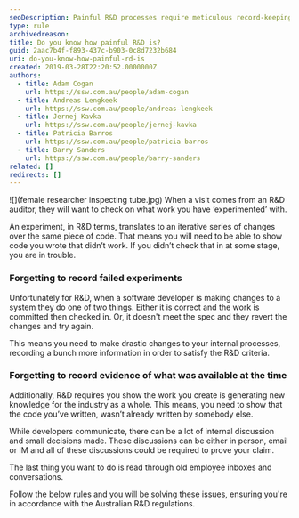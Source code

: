 ```yaml
---
seoDescription: Painful R&D processes require meticulous record-keeping of failed experiments and evidence of innovative breakthroughs.
type: rule
archivedreason:
title: Do you know how painful R&D is?
guid: 2aac7b4f-f893-437c-b903-0c8d7232b684
uri: do-you-know-how-painful-rd-is
created: 2019-03-28T22:20:52.0000000Z
authors:
  - title: Adam Cogan
    url: https://ssw.com.au/people/adam-cogan
  - title: Andreas Lengkeek
    url: https://ssw.com.au/people/andreas-lengkeek
  - title: Jernej Kavka
    url: https://ssw.com.au/people/jernej-kavka
  - title: Patricia Barros
    url: https://ssw.com.au/people/patricia-barros
  - title: Barry Sanders
    url: https://ssw.com.au/people/barry-sanders
related: []
redirects: []
---
```


![](female researcher inspecting tube.jpg)
When a visit comes from an R&D auditor, they will want to check on what work you have ‘experimented’ with.

An experiment, in R&D terms, translates to an iterative series of changes over the same piece of code.
That means you will need to be able to show code you wrote that didn’t work. If you didn’t check that in at some stage, you are in trouble.

### Forgetting to record failed experiments

Unfortunately for R&D, when a software developer is making changes to a system they do one of two things. Either it is correct and the work is committed then checked in. Or, it doesn't meet the spec and they revert the changes and try again.

This means you need to make drastic changes to your internal processes, recording a bunch more information in order to satisfy the R&D criteria.

### Forgetting to record evidence of what was available at the time

Additionally, R&D requires you show the work you create is generating new knowledge for the industry as a whole. This means, you need to show that the code you’ve written, wasn’t already written by somebody else.

While developers communicate, there can be a lot of internal discussion and small decisions made. These discussions can be either in person, email or IM and all of these discussions could be required to prove your claim.

The last thing you want to do is read through old employee inboxes and conversations.

Follow the below rules and you will be solving these issues, ensuring you're in accordance with the Australian R&D regulations.

